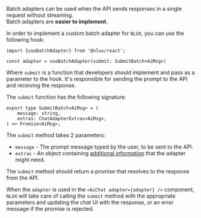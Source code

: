 Batch adapters can be used when the API sends responses in a single request without streaming.<br />
Batch adapters are **easier to implement**.

In order to implement a custom batch adapter for `NLUX`, you can use the following hook:

```tsx
import {useBatchAdapter} from '@nlux/react';
```

```tsx
const adapter = useBatchAdapter(submit: SubmitBatch<AiMsg>)
```

Where `submit` is a function that developers should implement and pass as a parameter to the hook. It's responsible for
sending the prompt to the API and receiving the response.

The `submit` function has the following signature:

```tsx
export type SubmitBatch<AiMsg> = (
    message: string,
    extras: ChatAdapterExtras<AiMsg>,
) => Promise<AiMsg>;
```

The `submit` method takes 2 parameters:

* `message` - The prompt message typed by the user, to be sent to the API.
* `extras` - An object containing [additional information](#adapter-extras) that the adapter might need.

The `submit` method should return a promise that resolves to the response from the API.

When the `adapter` is used in the `<AiChat adapter={adapter} />` component, `NLUX` will take care of calling the
`submit` method with the appropriate parameters and updating the chat UI with the response, or an error message if the
promise is rejected.
